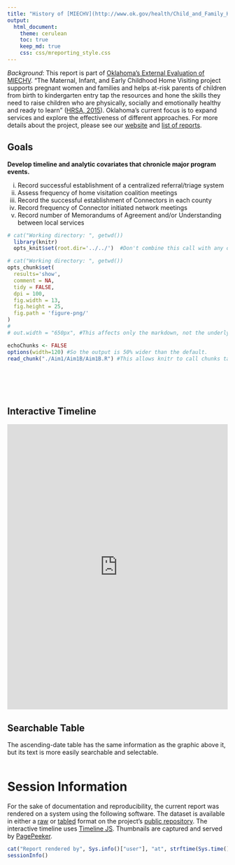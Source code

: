 ```yaml
---
title: "History of [MIECHV](http://www.ok.gov/health/Child_and_Family_Health/Family_Support_and_Prevention_Service/MIECHV_Program_-_Federal_Home_Visiting_Grant/MIECHV_Program_Resources/index.html) in Oklahoma"
output:
  html_document:
    theme: cerulean
    toc: true
    keep_md: true
    css: css/mreporting_style.css
---
```


*Background*: This report is part of [Oklahoma's External Evaluation of MIECHV](http://ouhscbbmc.github.io/MReportingPublic). "The Maternal, Infant, and Early Childhood Home Visiting project supports pregnant women and families and helps at-risk parents of children from birth to kindergarten entry tap the resources and hone the skills they need to raise children who are physically, socially and emotionally healthy and ready to learn" ([HRSA, 2015](http://mchb.hrsa.gov/programs/homevisiting/)). Oklahoma's current focus is to expand services and explore the effectiveness of different approaches.  For more details about the project, please see our [website](http://ouhscbbmc.github.io/MReportingPublic/) and [list of reports](http://ouhscbbmc.github.io/MReportingPublic/research_2011a.html).

## Goals

**Develop timeline and analytic covariates that chronicle major program events.**

 i.	Record successful establishment of a centralized referral/triage system
 ii. Assess frequency of home visitation coalition meetings
 iii.	Record the successful establishment of Connectors in each county
 iv. Record frequency of Connector initiated network meetings 
 v.	Record number of Memorandums of Agreement and/or Understanding between local services
 
<!--  Set the working directory to the repository's base directory; this assumes the report is nested inside of two directories.-->
```r
# cat("Working directory: ", getwd())
  library(knitr)
  opts_knit$set(root.dir='../../')  #Don't combine this call with any other chunk -especially one that uses file paths.
```

<!-- Set the report-wide options, and point to the external code file. -->
```r
# cat("Working directory: ", getwd())
opts_chunk$set(
  results='show', 
  comment = NA, 
  tidy = FALSE,
  dpi = 100,
  fig.width = 13, 
  fig.height = 25, 
  fig.path = 'figure-png/'
)
# 
# out.width = "650px", #This affects only the markdown, not the underlying png file.  The height will be scaled appropriately.

echoChunks <- FALSE
options(width=120) #So the output is 50% wider than the default.
read_chunk("./Aim1/Aim1B/Aim1B.R") #This allows knitr to call chunks tagged in the underlying *.R file.
```
<!-- Load the packages.  Suppress the output when loading packages. --> 
```r
```

<!-- Load any Global functions and variables declared in the R file.  Suppress the output. --> 
```r
```

<!-- Declare any global functions specific to a Rmd output.  Suppress the output. --> 
```r
```

<!-- Load the datasets.   -->
```r
```

<!-- Tweak the datasets.   -->
```r
```

## Interactive Timeline

<iframe src='https://cdn.knightlab.com/libs/timeline3/latest/embed/index.html?source=1gkcrHndq4hdGpTCSUXNkeohGikKqvZi-CGcPu4LpU2s&font=Default&lang=en&initial_zoom=2&height=650' width='100%' height='650' webkitallowfullscreen mozallowfullscreen allowfullscreen frameborder='0'></iframe>


## Searchable Table
The ascending-date table has the same information as the graphic above it, but its text is more easily searchable and selectable.
```r
```

# Session Information
For the sake of documentation and reproducibility, the current report was rendered on a system using the following software.  The dataset is available in either a [raw](https://raw.githubusercontent.com/OuhscBbmc/MReportingPublic/master/DataPhiFree/Raw/MiechvProgressTimeline.csv) or [tabled](https://github.com/OuhscBbmc/MReportingPublic/blob/master/DataPhiFree/Raw/MiechvProgressTimeline.csv) format on the project's [public repository](https://github.com/OuhscBbmc/MReportingPublic).  The interactive timeline uses [Timeline JS](http://timeline.knightlab.com/).  Thumbnails are captured and served by [PagePeeker](http://pagepeeker.com/about/).

```r
cat("Report rendered by", Sys.info()["user"], "at", strftime(Sys.time(), "%Y-%m-%d, %H:%M %z"))
sessionInfo()
```
